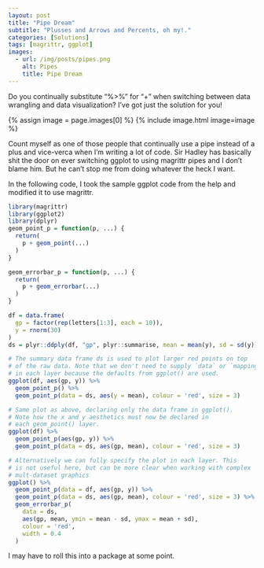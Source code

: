 ```yaml
---
layout: post
title: "Pipe Dream"
subtitle: "Plusses and Arrows and Percents, oh my!."
categories: [Solutions]
tags: [magrittr, ggplot]
images:
  - url: /img/posts/pipes.png
    alt: Pipes
    title: Pipe Dream
---
```


Do you continually substitute "%>%" for "+" when switching between data wrangling and data visualization? I've got just the solution for you!

{% assign image = page.images[0] %}
{% include image.html image=image %}

Count myself as one of those people that continually use a pipe instead of a plus and vice-verca when I'm writing a lot of code. Sir Hadley has basically shit the door on ever switching ggplot to using magrittr pipes and I don't blame him. But he can't stop me from doing whatever the heck I want.

In the following code, I took the sample ggplot code from the help and modified it to use magrittr.

```r
library(magrittr)
library(ggplot2)
library(dplyr)
geom_point_p = function(p, ...) {
  return(
    p + geom_point(...)
  )
}

geom_errorbar_p = function(p, ...) {
  return(
    p + geom_errorbar(...)
  )
}

df = data.frame(
  gp = factor(rep(letters[1:3], each = 10)),
  y = rnorm(30)
)
ds = plyr::ddply(df, "gp", plyr::summarise, mean = mean(y), sd = sd(y))

# The summary data frame ds is used to plot larger red points on top
# of the raw data. Note that we don't need to supply `data` or `mapping`
# in each layer because the defaults from ggplot() are used.
ggplot(df, aes(gp, y)) %>%
  geom_point_p() %>%
  geom_point_p(data = ds, aes(y = mean), colour = 'red', size = 3)

# Same plot as above, declaring only the data frame in ggplot().
# Note how the x and y aesthetics must now be declared in
# each geom_point() layer.
ggplot(df) %>%
  geom_point_p(aes(gp, y)) %>%
  geom_point_p(data = ds, aes(gp, mean), colour = 'red', size = 3)

# Alternatively we can fully specify the plot in each layer. This
# is not useful here, but can be more clear when working with complex
# mult-dataset graphics
ggplot() %>%
  geom_point_p(data = df, aes(gp, y)) %>%
  geom_point_p(data = ds, aes(gp, mean), colour = 'red', size = 3) %>%
  geom_errorbar_p(
    data = ds,
    aes(gp, mean, ymin = mean - sd, ymax = mean + sd),
    colour = 'red',
    width = 0.4
  )

```

I may have to roll this into a package at some point.